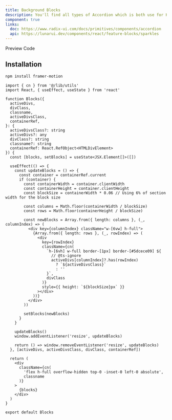 ```yaml
---
title: Background Blocks
description: You'll find all types of Accordion which is both use for HTML, REACTJS and NEXTJS
component: true
links:
  doc: https://www.radix-ui.com/docs/primitives/components/accordion
  api: https://lunarui.dev/components/react/feature-blocks/sparkles
---
```


<Tabs defaultValue="preview" className="w-full relative">
  <TabsList>
    <TabsTrigger value="preview">Preview</TabsTrigger>
    <TabsTrigger value="codesnippet">Code</TabsTrigger>
  </TabsList>
  <TabsContent value="preview">
    <ComponentPreview name="blocksone" category="beam" />
  </TabsContent>
  <TabsContent value="codesnippet">
    <CodeWrapper noExpand={true}>
      <CodePreview name="blocksone" category="beam" />
    </CodeWrapper>
  </TabsContent>
</Tabs>

## Installation

```bash
npm install framer-motion
```

```tsx title="beam.tsx"
import { cn } from '@/lib/utils'
import React, { useEffect, useState } from 'react'

function Blocks({
  activeDivs,
  divClass,
  classname,
  activeDivsClass,
  containerRef,
}: {
  activeDivsClass?: string
  activeDivs?: any
  divClass?: string
  classname?: string
  containerRef: React.RefObject<HTMLDivElement>
}) {
  const [blocks, setBlocks] = useState<JSX.Element[]>([])

  useEffect(() => {
    const updateBlocks = () => {
      const container = containerRef.current
      if (container) {
        const containerWidth = container.clientWidth
        const containerHeight = container.clientHeight
        const blockSize = containerWidth * 0.06 // Using 6% of section width for the block size

        const columns = Math.floor(containerWidth / blockSize)
        const rows = Math.floor(containerHeight / blockSize)

        const newBlocks = Array.from({ length: columns }, (_, columnIndex) => (
          <div key={columnIndex} className="w-[6vw] h-full">
            {Array.from({ length: rows }, (_, rowIndex) => (
              <div
                key={rowIndex}
                className={cn(
                  `h-[6vh] w-full border-[1px] border-[#5dcece09] ${
                    // @ts-ignore
                    activeDivs[columnIndex]?.has(rowIndex)
                      ? `${activeDivsClass}`
                      : ''
                  }`,
                  divClass
                )}
                style={{ height: `${blockSize}px` }}
              ></div>
            ))}
          </div>
        ))

        setBlocks(newBlocks)
      }
    }

    updateBlocks()
    window.addEventListener('resize', updateBlocks)

    return () => window.removeEventListener('resize', updateBlocks)
  }, [activeDivs, activeDivsClass, divClass, containerRef])

  return (
    <div
      className={cn(
        'flex h-full overflow-hidden top-0 -inset-0 left-0 absolute',
        classname
      )}
    >
      {blocks}
    </div>
  )
}

export default Blocks
```
